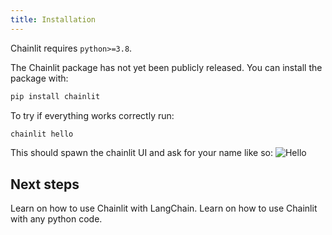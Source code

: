 ```yaml
---
title: Installation
---
```


Chainlit requires `python>=3.8`.


<Warning>The Chainlit package has not yet been publicly released.</Warning>
You can install the package with:
```bash
pip install chainlit
```

To try if everything works correctly run:
```bash
chainlit hello
```

This should spawn the chainlit UI and ask for your name like so:
![Hello](/images/hello.png)

## Next steps

<Card title="With LangChain" icon="link" href="/langchain">
  Learn on how to use Chainlit with LangChain.
</Card>

<Card title="With PurePython" icon="link" href="/pure-python">
   Learn on how to use Chainlit with any python code.
</Card>